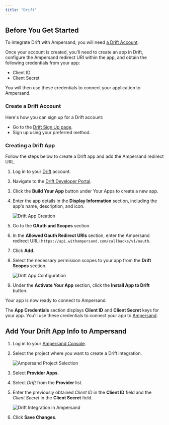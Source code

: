 ```yaml
---
title: "Drift"
---
```


## Before You Get Started

To integrate Drift with Ampersand, you will need [a Drift Account](https://app.drift.com/signup).

Once your account is created, you'll need to create an app in Drift, configure the Ampersand redirect URI within the app, and obtain the following credentials from your app:

- Client ID
- Client Secret

You will then use these credentials to connect your application to Ampersand.

### Create a Drift Account

Here's how you can sign up for a Drift account:

- Go to the [Drift Sign Up page](https://app.drift.com/signup).
- Sign up using your preferred method.

### Creating a Drift App

Follow the steps below to create a Drift app and add the Ampersand redirect URL.

1. Log in to your [Drift](https://app.drift.com/login) account.

2. Navigate to the [Drift Developer Portal](https://dev.drift.com/).

3. Click the **Build Your App** button under Your Apps to create a new app.

4. Enter the app details in the **Display Information** section, including the app's name, description, and icon.

   ![Drift App Creation](/images/db48d9d-drift1.gif)

5. Go to the **OAuth and Scopes** section.
6. In the **Allowed Oauth Redirect URIs** section, enter the Ampersand redirect URL: `https://api.withampersand.com/callbacks/v1/oauth`.
7. Click **Add**.
8. Select the necessary permission scopes to your app from the **Drift Scopes** section.

   ![Drift App Configuration](/images/00f2e5c-drift2.gif)

9. Under the **Activate Your App** section, click the **Install App to Drift** button.

Your app is now ready to connect to Ampersand.

The **App Credentials** section displays **Client ID** and **Client Secret** keys for your app. You'll use these credentials to connect your app to [Ampersand](https://docs.withampersand.com/docs/drift#add-your-drift-app-info-to-ampersand).

## Add Your Drift App Info to Ampersand

1. Log in to your [Ampersand Console](https://console.withampersand.com).

2. Select the project where you want to create a Drift integration.

   ![Ampersand Project Selection](/images/dd47b7a-Ampersand.png)

3. Select **Provider Apps**.

4. Select _Drift_ from the **Provider** list.

5. Enter the previously obtained _Client ID_ in the **Client ID** field and the _Client Secret_ in the **Client Secret** field.

   ![Drift Integration in Ampersand](/images/71f5b30-drift4.gif)

6. Click **Save Changes**.
